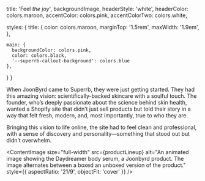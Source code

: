 
  title: 'Feel _the joy_',
  backgroundImage,
  headerStyle: 'white',
  headerColor: colors.maroon,
  accentColor: colors.pink,
  accentColorTwo: colors.white,

  styles: {
    title: {
      color: colors.maroon,
      marginTop: '1.5rem',
      maxWidth: '1.9em',
    },

    main: {
      backgroundColor: colors.pink,
      color: colors.black,
      '--superrb-callout-background': colors.blue
    },
  }
}

When JoonByrd came to Superrb, they were just getting started. They had this amazing vision: scientifically-backed skincare with a soulful touch. The founder, who’s deeply passionate about the science behind skin health, wanted a Shopify site that didn’t just sell products but told their story in a way that felt fresh, modern, and, most importantly, true to who they are.

Bringing this vision to life online, the site had to feel clean and professional, with a sense of discovery and personality&mdash;something that stood out but didn’t overwhelm.

<ContentImage
  size="full-width"
  src={productLineup}
  alt="An animated image showing the Daydreamer body serum, a Joonbyrd product. The image alternates between a boxed an unboxed version of the product."
  style={{ aspectRatio: '21/9', objectFit: 'cover' }}
/>
